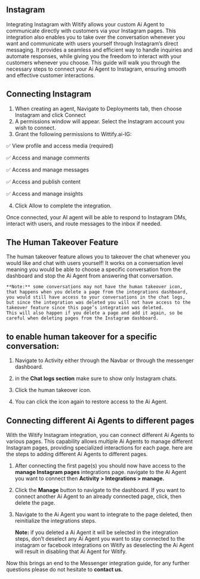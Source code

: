 ## Instagram

Integrating Instagram with Witify allows your custom Ai Agent to communicate directly with customers via your Instagram pages. This integration also enables you to take over the conversation whenever you want and communicate with users yourself through Instagram’s direct messaging. It provides a seamless and efficient way to handle inquiries and automate responses, while giving you the freedom to interact with your customers whenever you choose. 
This guide will walk you through the necessary steps to connect your Ai Agent to Instagram, ensuring smooth and effective customer interactions.

## **Connecting Instagram**

1. When creating an agent, Navigate to Deployments tab, then choose Instagram and click Connect
2. A permissions window will appear. Select the Instagram account you wish to connect.
3. Grant the following permissions to Wittify.ai-IG:

✅ View profile and access media (required)

✅ Access and manage comments

✅ Access and manage messages

✅ Access and publish content

✅ Access and manage insights

4. Click Allow to complete the integration.

Once connected, your AI agent will be able to respond to Instagram DMs, interact with users, and route messages to the inbox if needed.


## **The Human Takeover Feature**

The human takeover feature allows you to takeover the chat whenever you would like and chat with users yourself! 
It works on a conversation level meaning you would be able to choose a specific conversation from the dashboard and stop the Ai Agent from answering that conversation.

	**Note:** some conversations may not have the human takeover icon, that happens when you delete a page from the integrations dashboard, you would still have access to your conversations in the chat logs, 
	but since the integration was deleted you will not have access to the takeover feature since this page’s integration was deleted. 
	This will also happen if you delete a page and add it again, so be careful when deleting pages from the Instagram dashboard.
	
## **to enable human takeover for a specific conversation:**

1. Navigate to Activity either through the Navbar or through the messenger dashboard.

2. in the **Chat logs section** make sure to show only Instagram chats.

3. Click the human takeover icon.

4. You can click the icon again to restore access to the Ai Agent.

## **Connecting different Ai Agents to different pages**

With the Witify Instagram integration, you can connect different Ai Agents to various pages. 
This capability allows multiple Ai Agents to manage different Instagram pages, providing specialized interactions for each page. here are the steps to adding different Ai Agents to different pages.

1. After connecting the first page(s) you should now have access to the **manage Instagram pages** integrations page. navigate to the Ai Agent you want to connect then **Activity > Integrations > manage.**

2. Click the **Manage** button to navigate to the dashboard. If you want to connect another Ai Agent to an already connected page, click, then delete the page.

3. Navigate to the Ai Agent you want to integrate to the page deleted, then reinitialize the integrations steps.

	**Note:** if you deleted a Ai Agent it will be selected in the integration steps, don’t deselect any Ai Agent you want to stay connected to the instagram or facebook integrations on Witify as deselecting the Ai Agent will result in disabling that Ai Agent for Witify.


Now this brings an end to the Messenger integration guide, for any further questions please do not hesitate to **contact us.**




